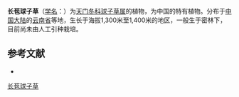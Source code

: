 {{Speciesbox
| name = 长苞球子草
| status = 
| status_system = 
| image =
| genus = Peliosanthes
| species = ophiopogonoides
| authority = Wang et Tang
}}

'''长苞球子草'''（[[学名|学名]]：{{lang|la|''Peliosanthes ophiopogonoides''}}）为[[天门冬科|天门冬科]][[球子草属|球子草属]]的植物，为中国的特有植物。分布于[[中国大陆|中国大陆]]的[[云南省|云南省]]等地，生长于海拔1,300米至1,400米的地区，一般生于密林下，目前尚未由人工引种栽培。

== 参考文献 ==
<div class="references-small">
* {{cite web| url =http://www.bioinfo.cn/db05/KmzwSpecies.php?action=view&id=6200| title =长苞球子草（新种）| work =《中国高等植物数据库全库》| publisher =中国科学院微生物研究所| author =昆明植物研究所| accessdate =2009-02-25| deadurl =yes| archiveurl =https://web.archive.org/web/20160305074632/http://www.bioinfo.cn/db05/KmzwSpecies.php?action=view&id=6200| archivedate =2016-03-05}}
</div>
{{Taxonbar|from=Q15232199}}

[[Category:球子草属|长苞球子草]]


{{植物小作品}}